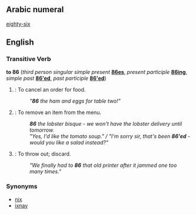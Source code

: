 ==Arabic numeral==
[[eighty-six]]

==English==

===Transitive Verb===
'''to 86''' (''third person singular simple present'' '''[[86es]]''', ''present participle'' '''[[86ing]]''', ''simple past'' '''[[86'ed]]''', ''past participle'' '''[[86'ed]]''')
# {{colloquial}}: To cancel an order for food.
#: ''"'''86''' the ham and eggs for table two!"''
# {{colloquial}}: To remove an item from the menu.
#:'''''86''' the lobster bisque - we won't have the lobster delivery until tomorrow.''
#:''"Yes, I'd like the tomato soup." / "I'm sorry sir, that's been '''86'ed''' - would you like a salad instead?"''
# {{colloquial}}: To throw out; discard.
#: ''"We finally had to '''86''' that old printer after it jammed one too many times."''

===Synonyms===
*[[nix]]
*[[ixnay]]
